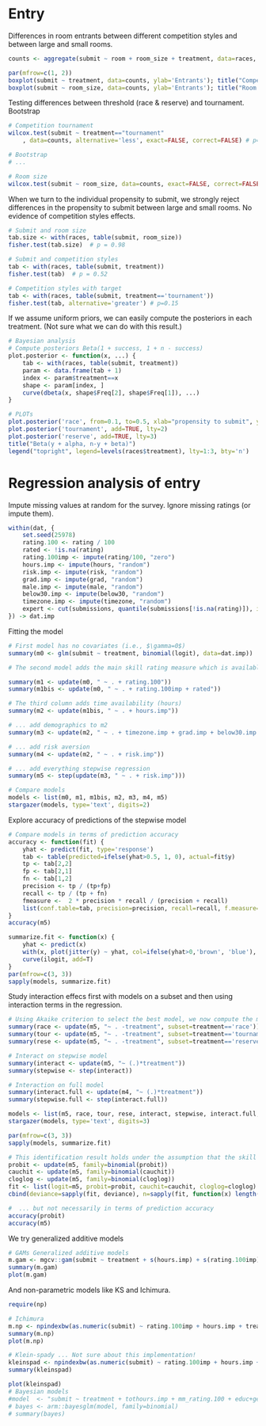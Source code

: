 # Entry

Differences in room entrants between different competition styles and between large and small rooms. 

```r
counts <- aggregate(submit ~ room + room_size + treatment, data=races, sum)

par(mfrow=c(1, 2))
boxplot(submit ~ treatment, data=counts, ylab='Entrants'); title("Competition")
boxplot(submit ~ room_size, data=counts, ylab='Entrants'); title("Room size")
```

Testing differences between threshold (race & reserve) and tournament. Bootstrap

```r
# Competition tournament
wilcox.test(submit ~ treatment=="tournament"
	, data=counts, alternative='less', exact=FALSE, correct=FALSE) # p=0.08

# Bootstrap 
# ... 

# Room size
wilcox.test(submit ~ room_size, data=counts, exact=FALSE, correct=FALSE) # p=0.01


```

When we turn to the individual propensity to submit, we strongly reject differences in the propensity to submit between large and small rooms. No evidence of competition styles effects.

```r
# Submit and room size
tab.size <- with(races, table(submit, room_size))
fisher.test(tab.size)  # p = 0.98

# Submit and competition styles
tab <- with(races, table(submit, treatment))
fisher.test(tab)  # p = 0.52

# Competition styles with target
tab <- with(races, table(submit, treatment=='tournament'))
fisher.test(tab, alternative='greater') # p=0.15
```

If we assume uniform priors, we can easily compute the posteriors in each treatment. 
(Not sure what we can do with this result.)

```r
# Bayesian analysis
# Compute posteriors Beta(1 + success, 1 + n - success)
plot.posterior <- function(x, ...) {
	tab <- with(races, table(submit, treatment))
	param <- data.frame(tab + 1)
	index <- param$treatment==x
	shape <- param[index, ]
	curve(dbeta(x, shape$Freq[2], shape$Freq[1]), ...)
}

# PLOTs
plot.posterior('race', from=0.1, to=0.5, xlab="propensity to submit", ylab='posterior density')
plot.posterior('tournament', add=TRUE, lty=2)
plot.posterior('reserve', add=TRUE, lty=3)
title("Beta(y + alpha, n-y + beta)")
legend("topright", legend=levels(races$treatment), lty=1:3, bty='n')
```


# Regression analysis of entry

Impute missing values at random for the survey.  Ignore missing ratings (or impute them). 

```r
within(dat, {
	set.seed(25978)
	rating.100 <- rating / 100
	rated <- !is.na(rating)
	rating.100imp <- impute(rating/100, "zero")
	hours.imp <- impute(hours, "random")
	risk.imp <- impute(risk, "random")
	grad.imp <- impute(grad, "random")
	male.imp <- impute(male, "random")
	below30.imp <- impute(below30, "random")
	timezone.imp <- impute(timezone, "random")
	expert <- cut(submissions, quantile(submissions[!is.na(rating)]), include=TRUE)
}) -> dat.imp
```

Fitting the model

```r

# First model has no covariates (i.e., $\gamma=0$)
summary(m0 <- glm(submit ~ treatment, binomial(logit), data=dat.imp))

# The second model adds the main skill rating measure which is available for 2/3 of our population. It seemed better to rescale rating in 100-point units and center it on the median value. Thus, the estimate of the intercept can be easily transformed in the probability of participation of the median rated individual assigned to a room with a race competition style.

summary(m1 <- update(m0, " ~ . + rating.100"))
summary(m1bis <- update(m0, " ~ . + rating.100imp + rated"))

# The third column adds time availability (hours)
summary(m2 <- update(m1bis, " ~ . + hours.imp"))

# ... add demographics to m2
summary(m3 <- update(m2, " ~ . + timezone.imp + grad.imp + below30.imp + male.imp"))

# ... add risk aversion
summary(m4 <- update(m2, " ~ . + risk.imp"))

# ... add everything stepwise regression
summary(m5 <- step(update(m3, " ~ . + risk.imp")))

# Compare models 
models <- list(m0, m1, m1bis, m2, m3, m4, m5)
stargazer(models, type='text', digits=2)
```

Explore accuracy of predictions of the stepwise model

```r
# Compare models in terms of prediction accuracy
accuracy <- function(fit) {
	yhat <- predict(fit, type='response')
	tab <- table(predicted=ifelse(yhat>0.5, 1, 0), actual=fit$y)
	tp <- tab[2,2]
	fp <- tab[2,1]
	fn <- tab[1,2]
	precision <- tp / (tp+fp)
	recall <- tp / (tp + fn)
	fmeasure <-  2 * precision * recall / (precision + recall)
	list(conf.table=tab, precision=precision, recall=recall, f.measure=fmeasure)
}
accuracy(m5)

summarize.fit <- function(x) {
	yhat <- predict(x)
	with(x, plot(jitter(y) ~ yhat, col=ifelse(yhat>0,'brown', 'blue'), pch=16, xlab="ability ~ Logistic"))
	curve(ilogit, add=T)
}
par(mfrow=c(3, 3))
sapply(models, summarize.fit)
```

Study interaction effecs first with models on a subset and then using interaction terms in the regression. 

```r
# Using Akaike criterion to select the best model, we now compute the model for each treatment alone
summary(race <- update(m5, "~ . -treatment", subset=treatment=='race'))
summary(tour <- update(m5, "~ . -treatment", subset=treatment=='tournament'))
summary(rese <- update(m5, "~ . -treatment", subset=treatment=='reserve'))

# Interact on stepwise model
summary(interact <- update(m5, "~ (.)*treatment"))
summary(stepwise <- step(interact))

# Interaction on full model
summary(interact.full <- update(m4, "~ (.)*treatment"))
summary(stepwise.full <- step(interact.full))

models <- list(m5, race, tour, rese, interact, stepwise, interact.full, stepwise.full)
stargazer(models, type='text', digits=3)

par(mfrow=c(3, 3))
sapply(models, summarize.fit)
```


```r
# This identification result holds under the assumption that the skill distribution is logistic. Next, we relax this distributional assumption. First, we check different distributions [e.g., probit, cauchit, cloglog]. We find Probit model seems slightly better in terms of deviance
probit <- update(m5, family=binomial(probit))
cauchit <- update(m5, family=binomial(cauchit))
cloglog <- update(m5, family=binomial(cloglog))
fit <- list(logit=m5, probit=probit, cauchit=cauchit, cloglog=cloglog)
cbind(deviance=sapply(fit, deviance), n=sapply(fit, function(x) length(x$y)))

#  ... but not necessarily in terms of prediction accuracy
accuracy(probit)
accuracy(m5)
```

We try generalized additive models

```r
# GAMs Generalized additive models
m.gam <- mgcv::gam(submit ~ treatment + s(hours.imp) + s(rating.100imp), data=dat.imp, family=binomial)
summary(m.gam)
plot(m.gam)
```

And non-parametric models like KS and Ichimura.

```r
require(np)

# Ichimura
m.np <- npindexbw(as.numeric(submit) ~ rating.100imp + hours.imp + treatment, data=dat.imp)
summary(m.np)
plot(m.np)

# Klein-spady ... Not sure about this implementation!
kleinspad <- npindexbw(as.numeric(submit) ~ rating.100imp + hours.imp + treatment, data=dat.imp, method="kleinspady")
summary(kleinspad)

plot(kleinspad)
# Bayesian models
#model 	<- "submit ~ treatment + tothours.imp + mm_rating.100 + educ+gender+timezone"
# bayes <- arm::bayesglm(model, family=binomial)
# summary(bayes)
```

